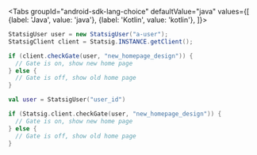 
<Tabs
  groupId="android-sdk-lang-choice"
  defaultValue="java"
  values={[
    {label: 'Java', value: 'java'},
    {label: 'Kotlin', value: 'kotlin'},
  ]}>
  <TabItem value="java">

```java
StatsigUser user = new StatsigUser("a-user");
StatsigClient client = Statsig.INSTANCE.getClient();

if (client.checkGate(user, "new_homepage_design")) {
  // Gate is on, show new home page
} else {
  // Gate is off, show old home page
}
```

  </TabItem>
  <TabItem value="kotlin">

```kotlin
val user = StatsigUser("user_id")

if (Statsig.client.checkGate(user, "new_homepage_design")) {
  // Gate is on, show new home page
} else {
  // Gate is off, show old home page
}
```

  </TabItem>
</Tabs>
